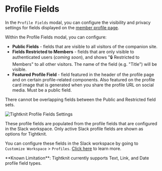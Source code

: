 
# Profile Fields

In the `Profile Fields` modal, you can configure the visibility and privacy settings for fields displayed on the [member profile page](/companion-site/pages/profile).

Within the Profile Fields modal, you can configure:

- **Public Fields** - fields that are visible to all visitors of the companion site.
- **Fields Restricted to Members** - fields that are only visible to authenticated users (_coming soon_), and shows "🔒 Restricted to Members" to all other visitors. The name of the field (e.g. "Title") will be visible.
- **Featured Profile Field** - field featured in the header of the profile page and on certain profile-related components. Also featured on the profile card image that is generated when you share the profile URL on social media. Must be a public field.

There cannot be overlapping fields between the Public and Restricted field sets.

![Tightknit Profile Fields Settings](/tightknit-site/profiles/profile-fields-modal.png)

These profile fields are populated from the profile fields that are configured in the Slack workspace.
Only active Slack profile fields are shown as options for Tightknit.

You can configure these fields in the Slack workspace by going to `Customize Workspace` > `Profiles`.
[Click here](https://slack.com/help/articles/212281478-Customize-member-profiles) to learn more.

<Callout type="warning" emoji="⚠️">
  **Known Limitation**: Tightknit currently supports Text, Link, and Date
  profile field types.
</Callout>
